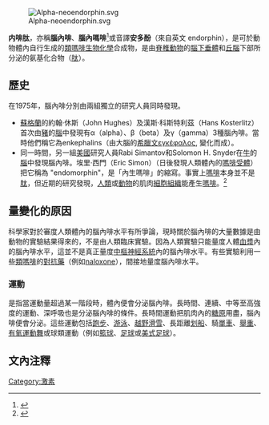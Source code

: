 {{NoteTA|G1=Lifesciences}}
[[Image:Alpha-neoendorphin.svg|thumb]] 

'''内啡肽'''，亦稱'''腦內啡'''、'''腦內嗎啡'''<ref>{{Cite web|title=「腦內嗎啡」與健康|url=http://www.chinaqigong.net/tdr/aomi/mafei.htm|accessdate=2014-04-26|archiveurl=https://web.archive.org/web/20141201183615/http://www.chinaqigong.net/tdr/aomi/mafei.htm|archivedate=2014-12-01|dead-url=no}}</ref>或音譯'''安多酚'''（來自英文 endorphin），是可於動物體內自行生成的[[類嗎啡|類嗎啡]][[生物化學|生物化學]]合成物，是由[[脊椎動物|脊椎動物]]的[[腦下垂體|腦下垂體]]和[[丘腦|丘腦]]下部所分泌的氨基化合物（[[肽|肽]]）。

== 歷史 ==
在1975年，腦內啡分別由兩組獨立的研究人員同時發現。

* [[蘇格蘭|蘇格蘭]]的約翰·休斯（John Hughes）及漢斯·科斯特利茲（Hans Kosterlitz）首次由[[豬|豬]]的[[腦|腦]]中發現有α（alpha）、β（beta）及γ（gamma）3種腦內啡。當時他們稱它為enkephalins（由大腦的[[希臘文|希臘文]]εγκέφαλος, 變化而成）。
* 同一時間，另一組[[美國|美國]]研究人員Rabi Simantov和Solomon H. Snyder在[[牛|牛]]的[[腦|腦]]中發現腦內啡。埃里·西門（Eric Simon）（日後發現人類體內的[[嗎啡受體|嗎啡受體]]）把它稱為 "endomorphin"，是「內生嗎啡」的縮寫。事實上[[嗎啡|嗎啡]]本身並不是[[肽|肽]]，但近期的研究發現，[[人類|人類]]或[[動物|動物]]的肌肉[[组织_(生物学)|細胞組織]]能產生[[嗎啡|嗎啡]]。<ref>{{Cite journal|title=Urinary excretion of morphine and biosynthetic precursors in mice|url=https://www.pnas.org/content/107/18/8147.abstract|last=Grobe|first=Nadja|last2=Lamshöft|first2=Marc|date=2010-05-04|journal=Proceedings of the National Academy of Sciences|issue=18|doi=10.1073/pnas.1003423107|volume=107|pages=8147–8152|last3=Orth|first3=Robert G.|last4=Dräger|first4=Birgit|last5=Kutchan|first5=Toni M.|last6=Zenk|first6=Meinhart H.|last7=Spiteller|first7=Michael|access-date=2020-12-20|archive-date=2021-06-24|archive-url=https://web.archive.org/web/20210624201808/https://www.pnas.org/content/107/18/8147.abstract|dead-url=no}}</ref>

== 量變化的原因 ==
{{无来源章节}}
科學家對於審度人類體內的腦內啡水平有所爭論，現時關於腦內啡的大量數據是由動物的實驗結果得來的，不是由人類臨床實驗。因為人類實驗只能量度人體[[血漿|血漿]]內的腦內啡水平，這並不是真正量度[[中樞神經系統|中樞神經系統]]內的腦內啡水平。有些實驗利用一些[[類嗎啡|類嗎啡]]的[[對抗藥|對抗藥]]（例如[[naloxone|naloxone]]），間接地量度腦內啡水平。

=== 運動 ===
{{le|跑步者的愉悅感|Runner's high}}是指當運動量超過某一階段時，體內便會分泌腦內啡。長時間、連續、中等至高強度的運動、深呼吸也是分泌腦內啡的條件。長時間運動把肌肉內的[[糖原|糖原]]用盡，腦內啡便會分泌。這些運動包括[[跑步|跑步]]、[[游泳|游泳]]、[[越野滑雪|越野滑雪]]、長距離[[划船|划船]]、騎[[單車|單車]]、[[舉重|舉重]]、[[有氧舞蹈|有氧運動舞]]或球類運動（例如[[籃球|籃球]]、[[足球|足球]]或[[美式足球|美式足球]]）。

== 文內注釋 ==
{{reflist}}

{{神经肽}}
{{Hormones}}

{{Authority control}}
[[Category:激素|Category:激素]]